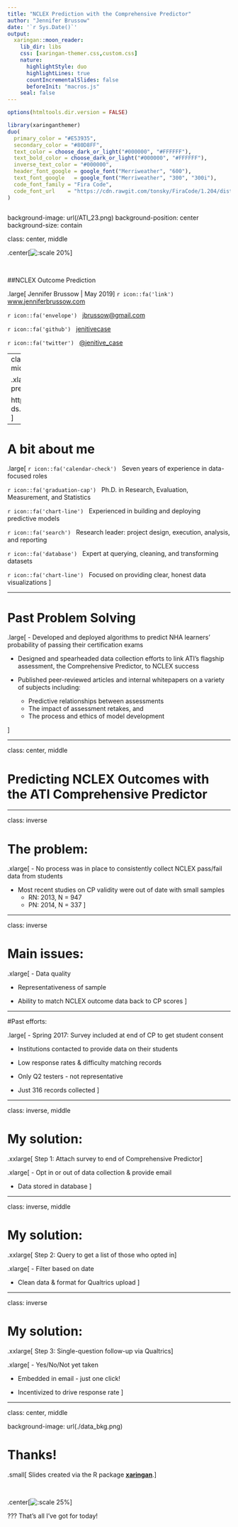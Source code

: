 ```yaml
---
title: "NCLEX Prediction with the Comprehensive Predictor" 
author: "Jennifer Brussow"
date: '`r Sys.Date()`'
output:
  xaringan::moon_reader:
    lib_dir: libs
    css: [xaringan-themer.css,custom.css]
    nature:
      highlightStyle: duo
      highlightLines: true
      countIncrementalSlides: false
      beforeInit: "macros.js"
    seal: false
---
```


```r
options(htmltools.dir.version = FALSE)
```

```r
library(xaringanthemer)
duo(
  primary_color = "#E53935",
  secondary_color = "#80D8FF",
  text_color = choose_dark_or_light("#000000", "#FFFFFF"),
  text_bold_color = choose_dark_or_light("#000000", "#FFFFFF"),
  inverse_text_color = "#000000",
  header_font_google = google_font("Merriweather", "600"),
  text_font_google   = google_font("Merriweather", "300", "300i"),
  code_font_family = "Fira Code",
  code_font_url    = "https://cdn.rawgit.com/tonsky/FiraCode/1.204/distr/fira_code.css"
)



```

background-image: url(/ATI_23.png)
background-position: center
background-size: contain

class: center, middle

.center[![:scale 20%](/ati_logo.png)]

&nbsp;

##NCLEX Outcome Prediction

.large[
Jennifer Brussow | May 2019
]
`r icon::fa('link')` &nbsp; [www.jenniferbrussow.com](http://www.jenniferbrussow.com)

`r icon::fa('envelope')` &nbsp; [jbrussow@gmail.com](mailto:jbrussow@gmail.com)

`r icon::fa('github')` &nbsp; [jenitivecase](http://github.com/jenitivecase)

`r icon::fa('twitter')` &nbsp; [@jenitive_case](https://twitter.com/jenitive_case)


---
class: center, middle

.xlarge[
This presentation:

http://jb-ati-ds.netlify.com
]

---

# A bit about me

.large[
`r icon::fa('calendar-check')` &nbsp; Seven years of experience in data-focused roles

`r icon::fa('graduation-cap')` &nbsp; Ph.D. in Research, Evaluation, Measurement, and Statistics

`r icon::fa('chart-line')` &nbsp; Experienced in building and deploying predictive models

`r icon::fa('search')` &nbsp; Research leader: project design, execution, analysis, and reporting

`r icon::fa('database')` &nbsp; Expert at querying, cleaning, and transforming datasets

`r icon::fa('chart-line')` &nbsp; Focused on providing clear, honest data visualizations
]

---

# Past Problem Solving

.large[
- Developed and deployed algorithms to predict NHA learners' probability of passing their certification exams

- Designed and spearheaded data collection efforts to link ATI's flagship assessment, the Comprehensive Predictor, to NCLEX success

- Published peer-reviewed articles and internal whitepapers on a variety of subjects including:
  + Predictive relationships between assessments
  + The impact of assessment retakes, and 
  + The process and ethics of model development


]

---

class: center, middle

# Predicting NCLEX Outcomes with the ATI Comprehensive Predictor

---


class: inverse

# The problem:

.xlarge[
- No process was in place to consistently collect NCLEX pass/fail data from students

- Most recent studies on CP validity were out of date with small samples
  + RN: 2013, N = 947
  + PN: 2014, N = 337
]

---

class: inverse

# Main issues:

.xlarge[
- Data quality

- Representativeness of sample

- Ability to match NCLEX outcome data back to CP scores
]

---


#Past efforts:

.large[
- Spring 2017: Survey included at end of CP to get student consent

- Institutions contacted to provide data on their students

- Low response rates & difficulty matching records

- Only Q2 testers - not representative

- Just 316 records collected
]

---

class: inverse, middle

# My solution:

.xxlarge[
Step 1: Attach survey to end of Comprehensive Predictor
]

.xlarge[
- Opt in or out of data collection & provide email

- Data stored in database
]

---

class: inverse, middle

# My solution:

.xxlarge[
Step 2: Query to get a list of those who opted in
]

.xlarge[
- Filter based on date

- Clean data & format for Qualtrics upload
]

---

class: inverse

# My solution:

.xxlarge[
Step 3: Single-question follow-up via Qualtrics
]

.xlarge[
- Yes/No/Not yet taken

- Embedded in email - just one click!

- Incentivized to drive response rate
]


---

class: center, middle

background-image: url(./data_bkg.png)

# Thanks!


.small[
Slides created via the R package [**xaringan**](https://github.com/yihui/xaringan).
]

&nbsp;

.center[![:scale 25%](/ati_logo.png)]

???
That's all I've got for today!

